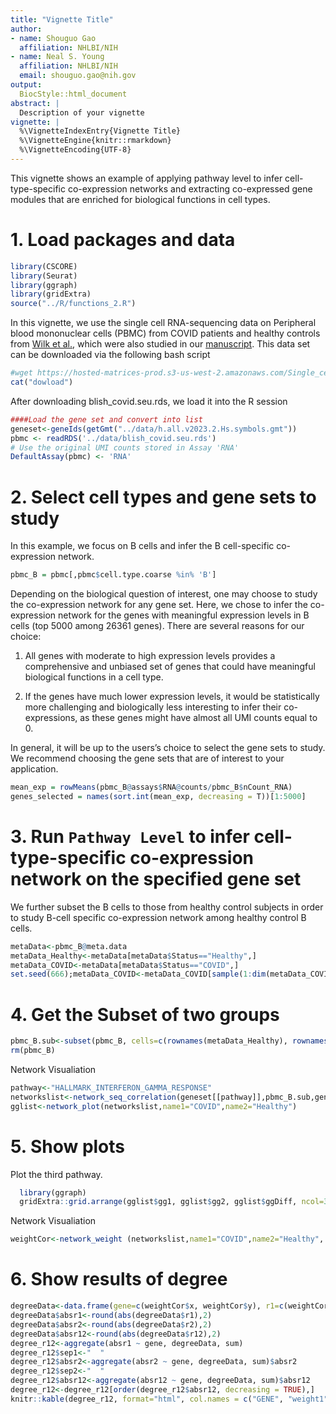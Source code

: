 ---
title: "Vignette Title"
author:
- name: Shouguo Gao
  affiliation: NHLBI/NIH
- name: Neal S. Young
  affiliation: NHLBI/NIH
  email: shouguo.gao@nih.gov
output:
  BiocStyle::html_document
abstract: |
  Description of your vignette
vignette: |
  %\VignetteIndexEntry{Vignette Title}
  %\VignetteEngine{knitr::rmarkdown}
  %\VignetteEncoding{UTF-8}
---

This vignette shows an example of applying pathway level to infer cell-type-specific co-expression networks and extracting co-expressed gene modules that are enriched for biological functions in cell types.

# 1. Load packages and data

```{r setup, warning = FALSE, message = FALSE}
library(CSCORE)
library(Seurat)
library(ggraph)
library(gridExtra)
source("../R/functions_2.R")
```

In this vignette, we use the single cell RNA-sequencing data on Peripheral blood mononuclear cells (PBMC) from COVID patients and healthy controls from [Wilk et al.](https://www.nature.com/articles/s41591-020-0944-y), which were also studied in our [manuscript](https://www.biorxiv.org/content/10.1101/2022.12.13.520181v1). This data set can be downloaded via the following bash script

```{r eval = TRUE}
#wget https://hosted-matrices-prod.s3-us-west-2.amazonaws.com/Single_cell_atlas_of_peripheral_immune_response_to_SARS_CoV_2_infection-25/blish_covid.seu.rds
cat("dowload")
```

After downloading blish_covid.seu.rds, we load it into the R session

```{r eval = TRUE}
####Load the gene set and convert into list
geneset<-geneIds(getGmt("../data/h.all.v2023.2.Hs.symbols.gmt"))
pbmc <- readRDS('../data/blish_covid.seu.rds')
# Use the original UMI counts stored in Assay 'RNA'
DefaultAssay(pbmc) <- 'RNA'
```

# 2. Select cell types and gene sets to study

In this example, we focus on B cells and infer the B cell-specific co-expression network.

```{r eval = TRUE}
pbmc_B = pbmc[,pbmc$cell.type.coarse %in% 'B']
```

Depending on the biological question of interest, one may choose to study the co-expression network for any gene set. Here, we chose to infer the co-expression network for the genes with meaningful expression levels in B cells (top 5000 among 26361 genes). There are several reasons for our choice:

1.  All genes with moderate to high expression levels provides a comprehensive and unbiased set of genes that could have meaningful biological functions in a cell type.

2.  If the genes have much lower expression levels, it would be statistically more challenging and biologically less interesting to infer their co-expressions, as these genes might have almost all UMI counts equal to 0.

In general, it will be up to the users's choice to select the gene sets to study. We recommend choosing the gene sets that are of interest to your application.

```{r eval = TRUE}
mean_exp = rowMeans(pbmc_B@assays$RNA@counts/pbmc_B$nCount_RNA)
genes_selected = names(sort.int(mean_exp, decreasing = T))[1:5000]
```

# 3. Run `Pathway Level` to infer cell-type-specific co-expression network on the specified gene set

We further subset the B cells to those from healthy control subjects in order to study B-cell specific co-expression network among healthy control B cells.

```{r eval = TRUE}
metaData<-pbmc_B@meta.data
metaData_Healthy<-metaData[metaData$Status=="Healthy",]
metaData_COVID<-metaData[metaData$Status=="COVID",]
set.seed(666);metaData_COVID<-metaData_COVID[sample(1:dim(metaData_COVID)[1],dim(metaData_Healthy)[1]),]
```

# 4. Get the Subset of two groups

```{r eval = TRUE}
pbmc_B.sub<-subset(pbmc_B, cells=c(rownames(metaData_Healthy), rownames(metaData_COVID)))
rm(pbmc_B)
```
Network Visualiation

```{r eval = TRUE}
pathway<-"HALLMARK_INTERFERON_GAMMA_RESPONSE"  
networkslist<-network_seq_correlation(geneset[[pathway]],pbmc_B.sub,genes_selected,"COVID","Healthy")
gglist<-network_plot(networkslist,name1="COVID",name2="Healthy")

```
# 5. Show plots

Plot the third pathway.

```{r, fig.width = 20, fig.height = 8}
  library(ggraph)
  gridExtra::grid.arrange(gglist$gg1, gglist$gg2, gglist$ggDiff, ncol=3)
```

Network Visualiation

```{r eval = TRUE}
weightCor<-network_weight (networkslist,name1="COVID",name2="Healthy", fileName=paste0("rank_",ii, "_", pathway, "_COVID_Healthy_Diff"))
```

# 6. Show results of degree

```{r}
degreeData<-data.frame(gene=c(weightCor$x, weightCor$y), r1=c(weightCor$r1, weightCor$r1), r2=c(weightCor$r2, weightCor$r2), r12=c(weightCor$r12, weightCor$r12))
degreeData$absr1<-round(abs(degreeData$r1),2)
degreeData$absr2<-round(abs(degreeData$r2),2)
degreeData$absr12<-round(abs(degreeData$r12),2)
degree_r12<-aggregate(absr1 ~ gene, degreeData, sum)
degree_r12$sep1<-"  "
degree_r12$absr2<-aggregate(absr2 ~ gene, degreeData, sum)$absr2
degree_r12$sep2<-"  "
degree_r12$absr12<-aggregate(absr12 ~ gene, degreeData, sum)$absr12
degree_r12<-degree_r12[order(degree_r12$absr12, decreasing = TRUE),]
knitr::kable(degree_r12, format="html", col.names = c("GENE", "weight1", "", "weight2", "", "WeightDifference"))
```
